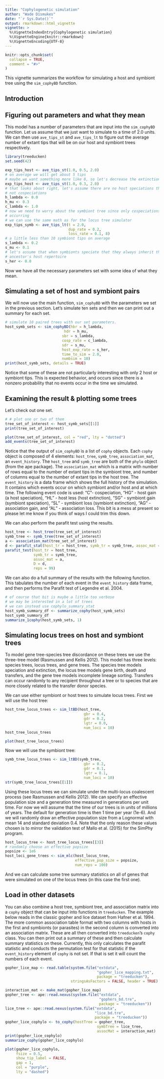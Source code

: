 ```yaml
---
title: "Cophylogenetic simulation"
author: "Wade Dismukes"
date: "`r Sys.Date()`"
output: rmarkdown::html_vignette
vignette: >
  %\VignetteIndexEntry{Cophylogenetic simulation}
  %\VignetteEngine{knitr::rmarkdown}
  %\VignetteEncoding{UTF-8}
---
```


```r
knitr::opts_chunk$set(
  collapse = TRUE,
  comment = "#>"
)
```

This vignette summarizes the workflow for simulating a host and symbiont tree using the `sim_cophyBD` function. 

## Introduction


## Figuring out parameters and what they mean

This model has a number of parameters that are input into the `sim_cophyBD` function. Let us assume that we just want to simulate to a time of 2.0 units. We can then use `ave_tips_st` and `ave_tips_lt` to figure out the average number of extant tips that will be on our host and symbiont trees respectively.

```r

library(treeducken)
set.seed(42)

exp_tips_host <- ave_tips_st(1.0, 0.5, 2.0)
# on average we will get about 5 tips
# maybe we want something more like 8, so let's decrease the extinction rate
exp_tips_host <- ave_tips_st(1.0, 0.3, 2.0)
# that looks about right, let's assume there are no host speciations that are
# not cospeciations
h_lambda <- 0.0
h_mu <- 0.3
c_lambda <- 1.0
# now we need to worry about the symbiont tree since only cospeciations are
# occurring
# we can use the same math as for the locus tree simulator
exp_tips_symb <- ave_tips_lt(t = 2.0,
                             dup_rate = 0.2,
                             loss_rate = 0.1, 8)
# a little less than 10 symbiont tips on average
s_lambda <- 0.2
s_mu <- 0.1
# let's assume that when symbionts speciate that they always inherit their
# ancestor's host repertoire
s_her <- 0.0
```
Now we have all the necessary parameters set with some idea of what they mean. 

## Simulating a set of host and symbiont pairs

We will now use the main function, `sim_cophyBD` with the parameters we set in the previous section.
Let's simulate ten sets and then we can print out a summary for each set.
```r
# simulate 10 paired trees with our set parameters.
host_symb_sets <- sim_cophyBD(hbr = h_lambda,
                           hdr = h_mu,
                          sbr = s_lambda,
                          cosp_rate = c_lambda,
                          sdr = s_mu,
                          host_exp_rate = s_her,
                          time_to_sim = 2.0,
                          numbsim = 10)
print(host_symb_sets, details = TRUE)
```
Notice that some of these are not particularly interesting with only 2 host or symbiont tips. 
This is expected behavior, and occurs since there is a nonzero probability that no events occur in the time we simulated.

## Examining the result & plotting some trees
Let's check out one set.

```r
# # plot one or two of them
tree_set_of_interest <- host_symb_sets[[1]]
print(tree_set_of_interest)
```

```r
plot(tree_set_of_interest, col = "red", lty = "dotted")
add_events(tree_set_of_interest)
```
Notice that the output of `sim_cophyBD` is a list of `cophy` objects.
Each `cophy` object is composed of 4 elements: `host_tree`, `symb_tree`, `association_mat`, an `event_history`.
The `host_tree` and `symb_tree` are both of the `phylo` object (from the ape package).
The `association_mat` which is a matrix with number of rows equal to the number of extant tips in the symbiont tree, and number of columns equal to the number of extant tips in the host tree.
The `event_history` is a data frame which shows the full history of the simulation. 
It contains which events occur on which symbiont and/or host and at which time.
The following event code is used: "C"- cospeciation, "HG" - host gain (a host speciation), "HL" - host less (host extinction), "SG" - symbiont gain (symbiont speciation), "SL" - symbiont loss (symbiont extinction), "AG" - association gain, and "AL" - association loss. 
This bit is a mess at present so please let me know if you think of ways I could trim this down.

We can also perform the parafit test using the results. 

```r
host_tree <- host_tree(tree_set_of_interest)
symb_tree <- symb_tree(tree_set_of_interest)
a <- association_mat(tree_set_of_interest)
d <- parafit_stat(host_tr = host_tree, symb_tr = symb_tree, assoc_mat = a)
parafit_test(host_tr = host_tree,
             symb_tr = symb_tree,
             assoc_mat = a,
             D = d,
             reps = 99)
```

We can also do a full summary of the results with the following function.
This tabulates the number of each event in the `event_history` data frame, and then performs the Parafit test of Legendre et al. 2004.

```r
# of course that bit is maybe a little too verbose
# we may be interested in a lot of trees
# we can instead use cophylo_summary_stat
host_symb_summary_df <- summarize_cophy(host_symb_sets)
host_symb_summary_df
summarize_1cophy(host_symb_sets, 1)
```

## Simulating locus trees on host and symbiont trees

To model gene tree-species tree discordance on these trees we use the three-tree model (Rasmussen and Kellis 2012).
This model has three levels: species trees, locus trees, and gene trees.
The species tree models speciation and extinction, the locus tree models gene birth, death and transfers, and the gene tree models incomplete lineage sorting.
Transfers can occur randomly to any recipient throughout a tree or to species that are more closely related to the transfer donor species.


We can use either symbiont or host trees to simulate locus trees. First we will use the host tree:




```r
host_tree_locus_trees <- sim_ltBD(host_tree,
                                    gbr = 0.4,
                                    gdr = 0.2,
                                    lgtr = 0.0,
                                    num_loci = 10)
host_tree_locus_trees
```



```r
plot(host_tree_locus_trees)
```

Now we will use the symbiont tree:

```r
symb_tree_locus_trees <- sim_ltBD(symb_tree,
                                    gbr = 0.2,
                                    gdr = 0.1,
                                    lgtr = 0.1,
                                    num_loci = 10)
str(symb_tree_locus_trees[[1]])
```

Using these locus trees we can simulate under the multi-locus coalescent process (see Rasmussen and Kellis 2012). We can specify
an effective population size and a generation time measured in generations per unit time. For now we will assume that the time of 
our trees is in units of millions of years. The default for generation time is then 1 time per year (1e-6). And we will randomly
draw an effective population size from a Lognormal with mean 14 and standard deviation 0.4. Note that the only reason these values
chosen is to mirror the validation test of Mallo et al. (2015) for the SimPhy program.

```r
host_locus_tree <- host_tree_locus_trees[[3]]
# randomly choose an effective popsize 
popsize <- 1e6
host_loci_gene_trees <- sim_mlc(host_locus_tree,
                                effective_pop_size = popsize,
                                num_reps = 100)
```


And we can calculate some tree summary statistics on all of genes that were simulated on one of the locus trees (in this case the first one). 


## Load in other datasets

You can also combine a host tree, symbiont tree, and association matrix into a `cophy` object that can be input into functions in `treeducken`. The example below reads in the classic gopher and lice dataset from Hafner et al. 1994.
The more common association table format with two columns with hosts in the first and symbionts (or parasites) in the second column is converted into an association matrix. 
These are all then converted into `treeducken`'s `cophy` class. 
You can then print out a summary of these and then calculate summary statistics on these. 
Currently, this only calculates the parafit statistic and conducts the permutation test for that statistic if the `event_history` element of `cophy` is not set. 
If that is set it will count the numbers of each event.

```r
gopher_lice_map <- read.table(system.file("extdata",
                                          "gopher_lice_mapping.txt",
                                          package = "treeducken"),
                              stringsAsFactors = FALSE, header = TRUE)

interaction_mat <- make_mat(gopher_lice_map)
gopher_tree <- ape::read.nexus(system.file("extdata",
                                           "gophers_bd.tre",
                                           package = "treeducken"))
lice_tree <- ape::read.nexus(system.file("extdata",
                                         "lice_bd.tre",
                                         package = "treeducken"))
gopher_lice_cophylo <- to_cophy(hostTree = gopher_tree,
                                          symbTree = lice_tree,
                                          assocMat = interaction_mat)
print(gopher_lice_cophylo)
summarize_cophy(gopher_lice_cophylo)

plot(gopher_lice_cophylo,
     fsize = 0.5,
     show_tip_label = FALSE,
     gap = 1,
     col = "purple",
     lty = "dashed")
```



